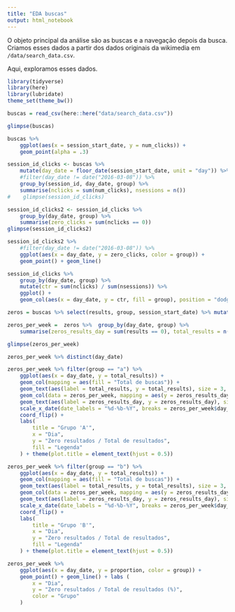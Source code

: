 ```yaml
---
title: "EDA buscas"
output: html_notebook
---
```


O objeto principal da análise são as buscas e a navegação depois da busca. Criamos esses dados a partir dos dados originais da wikimedia em `/data/search_data.csv`. 

Aqui, exploramos esses dados. 

```r
library(tidyverse)
library(here)
library(lubridate)
theme_set(theme_bw())
```

```r
buscas = read_csv(here::here("data/search_data.csv"))
```
```r
glimpse(buscas)
```

```r
buscas %>% 
    ggplot(aes(x = session_start_date, y = num_clicks)) +
    geom_point(alpha = .3)
```


```r
session_id_clicks <- buscas %>% 
    mutate(day_date = floor_date(session_start_date, unit = "day")) %>%
    #filter(day_date != date("2016-03-08")) %>%
    group_by(session_id, day_date, group) %>%
    summarise(nclicks = sum(num_clicks), nsessions = n())
#    glimpse(session_id_clicks)

session_id_clicks2 <- session_id_clicks %>%
    group_by(day_date, group) %>%
    summarise(zero_clicks = sum(nclicks == 0))
glimpse(session_id_clicks2)
```

```r
session_id_clicks2 %>% 
    #filter(day_date != date("2016-03-08")) %>%
    ggplot(aes(x = day_date, y = zero_clicks, color = group)) + 
    geom_point() + geom_line()
```

```r
session_id_clicks %>%
    group_by(day_date, group) %>%
    mutate(ctr = sum(nclicks) / sum(nsessions)) %>%
    ggplot() +
    geom_col(aes(x = day_date, y = ctr, fill = group), position = "dodge")
```


```r
zeros = buscas %>% select(results, group, session_start_date) %>% mutate(day_date = date(session_start_date))

zeros_per_week =  zeros %>%  group_by(day_date, group) %>% 
    summarise(zeros_results_day = sum(results == 0), total_results = n()) %>%  mutate(proportion = (zeros_results_day/total_results) * 100)

glimpse(zeros_per_week)
```

```r
zeros_per_week %>% distinct(day_date)
```

```r
zeros_per_week %>% filter(group == "a") %>%
    ggplot(aes(x = day_date, y = total_results)) + 
    geom_col(mapping = aes(fill = "Total de buscas")) + 
    geom_text(aes(label = total_results, y = total_results), size = 3, hjust = 5) +
    geom_col(data = zeros_per_week, mapping = aes(y = zeros_results_day, fill = "Zero resultados")) +      
    geom_text(aes(label = zeros_results_day, y = zeros_results_day), size = 3) +
    scale_x_date(date_labels = "%d-%b-%Y", breaks = zeros_per_week$day_date) +
    coord_flip() +
    labs(
        title = "Grupo 'A'",
        x = "Dia",
        y = "Zero resultados / Total de resultados",
        fill = "Legenda"
    ) + theme(plot.title = element_text(hjust = 0.5))
```

```r
zeros_per_week %>% filter(group == "b") %>%
    ggplot(aes(x = day_date, y = total_results)) + 
    geom_col(mapping = aes(fill = "Total de buscas")) + 
    geom_text(aes(label = total_results, y = total_results), size = 3, hjust = 4) +
    geom_col(data = zeros_per_week, mapping = aes(y = zeros_results_day, fill = "Zero resultados")) +      
    geom_text(aes(label = zeros_results_day, y = zeros_results_day), size = 3) +
    scale_x_date(date_labels = "%d-%b-%Y", breaks = zeros_per_week$day_date) +
    coord_flip() +
    labs(
        title = "Grupo 'B'",
        x = "Dia",
        y = "Zero resultados / Total de resultados",
        fill = "Legenda"
    ) + theme(plot.title = element_text(hjust = 0.5))
```

```r
zeros_per_week %>%  
    ggplot(aes(x = day_date, y = proportion, color = group)) + 
    geom_point() + geom_line() + labs (
        x = "Dia",
        y = "Zero resultados / Total de resultados (%)",
        color = "Grupo"
    )
```

